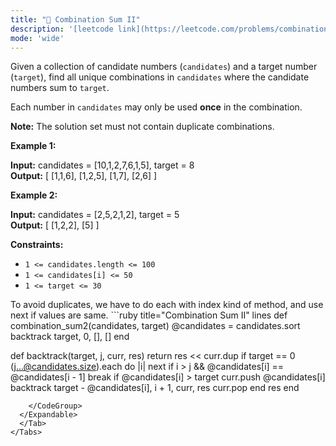 ```yaml
---
title: "🧀 Combination Sum II"
description: '[leetcode link](https://leetcode.com/problems/combination-sum-ii/description/)'
mode: 'wide'
---
```

<Tabs>
  <Tab title="Question" icon="circle-question" iconType="regular">
    <Card>
      <p>Given a collection of candidate numbers (<code>candidates</code>) and a target number (<code>target</code>), find all unique combinations in <code>candidates</code>&nbsp;where the candidate numbers sum to <code>target</code>.</p>  <p>Each number in <code>candidates</code>&nbsp;may only be used <strong>once</strong> in the combination.</p>  <p><strong>Note:</strong>&nbsp;The solution set must not contain duplicate combinations.</p>   <p><strong class="example">Example 1:</strong></p>   <strong>Input:</strong> candidates = [10,1,2,7,6,1,5], target = 8 <br/> <strong>Output:</strong>  [ [1,1,6], [1,2,5], [1,7], [2,6] ]   <p><strong class="example">Example 2:</strong></p>   <strong>Input:</strong> candidates = [2,5,2,1,2], target = 5 <br/> <strong>Output:</strong>  [ [1,2,2], [5] ]    <p><strong>Constraints:</strong></p>  <ul>  <li><code>1 &lt;=&nbsp;candidates.length &lt;= 100</code></li>  <li><code>1 &lt;=&nbsp;candidates[i] &lt;= 50</code></li>  <li><code>1 &lt;= target &lt;= 30</code></li> </ul> 
    </Card>
  </Tab>
  <Tab title="Solution" icon="lightbulb" iconType="regular" >
    <Card>
      To avoid duplicates, we have to do each with index kind of method, and use next if values are same.
</Card>
  <Expandable title="code">
    <CodeGroup dropdown>
```ruby title="Combination Sum II" lines
def combination_sum2(candidates, target)
  @candidates = candidates.sort
  backtrack target, 0, [], []
end

def backtrack(target, j, curr, res)
  return res << curr.dup if target == 0
  (j...@candidates.size).each do |i|
    next if i > j && @candidates[i] == @candidates[i - 1]
    break if @candidates[i] > target
    curr.push @candidates[i]
    backtrack target - @candidates[i], i + 1, curr, res
    curr.pop
  end
  res
end
```
    </CodeGroup>
  </Expandable>
  </Tab>
</Tabs>